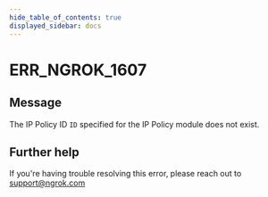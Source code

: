 ```yaml
---
hide_table_of_contents: true
displayed_sidebar: docs
---
```



# ERR_NGROK_1607

## Message

The IP Policy ID `ID` specified for the IP Policy module does not exist.

<ErrorDetails error="err_ngrok_1607" />

## Further help

If you're having trouble resolving this error, please reach out to [support@ngrok.com](mailto:support@ngrok.com?subject=Help%20with%20ERR_NGROK_1607)
